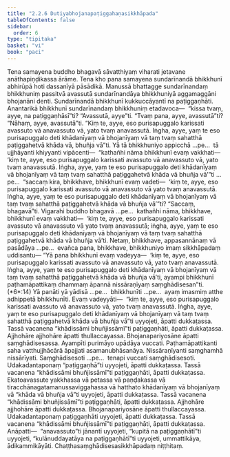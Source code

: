```yaml
---
title: "2.2.6 Dutiyabhojanapaṭiggahaṇasikkhāpada"
tableOfContents: false
sidebar:
  order: 6
type: "tipitaka"
basket: "vi"
book: "paci"
---
```



<DynamicBreadcrumb />

<Division number="704" book="paci" e="ch" v="2" p="301">

<Paragraph number="2310" book="paci">
Tena samayena buddho bhagavā sāvatthiyaṃ viharati jetavane anāthapiṇḍikassa ārāme. Tena kho pana samayena sundarīnandā bhikkhunī abhirūpā hoti dassanīyā pāsādikā. Manussā bhattagge sundarīnandaṃ bhikkhuniṃ passitvā avassutā sundarīnandāya bhikkhuniyā aggamaggāni bhojanāni denti. Sundarīnandā bhikkhunī kukkuccāyantī na paṭiggaṇhāti. Anantarikā bhikkhunī sundarīnandaṃ bhikkhuniṃ etadavoca—  “kissa tvaṃ, ayye, na paṭiggaṇhāsī”ti? “Avassutā, ayye”ti. “Tvaṃ pana, ayye, avassutā”ti? “Nāhaṃ, ayye, avassutā”ti. “Kiṃ te, ayye, eso purisapuggalo karissati avassuto vā anavassuto vā, yato tvaṃ anavassutā. Iṅgha, ayye, yaṃ te eso purisapuggalo deti khādanīyaṃ vā bhojanīyaṃ vā taṃ tvaṃ sahatthā paṭiggahetvā khāda vā, bhuñja vā”ti.
</Paragraph>

<Paragraph number="2311" book="paci">
Yā tā bhikkhuniyo appicchā …pe…  tā ujjhāyanti khiyyanti vipācenti—  “kathañhi nāma bhikkhunī evaṃ vakkhati—  ‘kiṃ te, ayye, eso purisapuggalo karissati avassuto vā anavassuto vā, yato tvaṃ anavassutā. Iṅgha, ayye, yaṃ te eso purisapuggalo deti khādanīyaṃ vā bhojanīyaṃ vā taṃ tvaṃ sahatthā paṭiggahetvā khāda vā bhuñja vā’”ti …pe…  “saccaṃ kira, bhikkhave, bhikkhunī evaṃ vadeti—  ‘kiṃ te, ayye, eso purisapuggalo karissati avassuto vā anavassuto vā yato tvaṃ anavassutā. Iṅgha, ayye, yaṃ te eso purisapuggalo deti khādanīyaṃ vā bhojanīyaṃ vā taṃ tvaṃ sahatthā paṭiggahetvā khāda vā bhuñja vā’”ti? “Saccaṃ, bhagavā”ti. Vigarahi buddho bhagavā …pe…  kathañhi nāma, bhikkhave, bhikkhunī evaṃ vakkhati—  ‘kiṃ te, ayye, eso purisapuggalo karissati avassuto vā anavassuto vā yato tvaṃ anavassutā; iṅgha, ayye, yaṃ te eso purisapuggalo deti khādanīyaṃ vā bhojanīyaṃ vā taṃ tvaṃ sahatthā paṭiggahetvā khāda vā bhuñja vā’ti. Netaṃ, bhikkhave, appasannānaṃ vā pasādāya …pe…  evañca pana, bhikkhave, bhikkhuniyo imaṃ sikkhāpadaṃ uddisantu—
</Paragraph>

</Division>
<Division number="705" book="paci" e="ch" v="2" p="302">

<Paragraph number="2312" book="paci">
<Emphasis>“Yā pana bhikkhunī evaṃ vadeyya—  ‘kiṃ te, ayye, eso purisapuggalo karissati avassuto vā anavassuto vā, yato tvaṃ anavassutā. Iṅgha, ayye, yaṃ te eso purisapuggalo deti khādanīyaṃ vā bhojanīyaṃ vā taṃ tvaṃ sahatthā paṭiggahetvā khāda vā bhuñja vā’ti, ayampi bhikkhunī paṭhamāpattikaṃ dhammaṃ āpannā nissāraṇīyaṃ saṃghādisesan”</Emphasis>ti. (*6*:<Emphasis>14</Emphasis>)
</Paragraph>

</Division>
<Division number="706" book="paci" e="ch" v="2" p="302">

<Paragraph number="2313" book="paci">
<Emphasis>Yā panā</Emphasis>ti yā yādisā …pe…  <Emphasis>bhikkhunī</Emphasis>ti …pe…  ayaṃ imasmiṃ atthe adhippetā bhikkhunīti.
</Paragraph>

<Paragraph number="2314" book="paci">
<Emphasis>Evaṃ vadeyyā</Emphasis>ti—  “kiṃ te, ayye, eso purisapuggalo karissati avassuto vā anavassuto vā, yato tvaṃ anavassutā. Iṅgha, ayye, yaṃ te eso purisapuggalo deti khādanīyaṃ vā bhojanīyaṃ vā taṃ tvaṃ sahatthā paṭiggahetvā khāda vā bhuñja vā”ti uyyojeti, āpatti dukkaṭassa. Tassā vacanena “khādissāmi bhuñjissāmī”ti paṭiggaṇhāti, āpatti dukkaṭassa. Ajjhohāre ajjhohāre āpatti thullaccayassa. Bhojanapariyosāne āpatti saṃghādisesassa.
</Paragraph>

<Paragraph number="2315" book="paci">
<Emphasis>Ayampī</Emphasis>ti purimāyo upādāya vuccati.
</Paragraph>

<Paragraph number="2316" book="paci">
<Emphasis>Paṭhamāpattikan</Emphasis>ti saha vatthujjhācārā āpajjati asamanubhāsanāya.
</Paragraph>

<Paragraph number="2317" book="paci">
<Emphasis>Nissāraṇīyan</Emphasis>ti saṃghamhā nissārīyati.
</Paragraph>

<Paragraph number="2318" book="paci">
<Emphasis>Saṃghādiseso</Emphasis>ti …pe…  tenapi vuccati saṃghādisesoti.
</Paragraph>

<Paragraph number="2319" book="paci">
Udakadantaponaṃ “paṭiggaṇhā”ti uyyojeti, āpatti dukkaṭassa. Tassā vacanena “khādissāmi bhuñjissāmī”ti paṭiggaṇhāti, āpatti dukkaṭassa.
</Paragraph>

</Division>
<Division number="707" book="paci" e="ch" v="2" p="303">

<Paragraph number="2320" book="paci">
Ekatoavassute yakkhassa vā petassa vā paṇḍakassa vā tiracchānagatamanussaviggahassa vā hatthato khādanīyaṃ vā bhojanīyaṃ vā “khāda vā bhuñja vā”ti uyyojeti, āpatti dukkaṭassa. Tassā vacanena “khādissāmi bhuñjissāmī”ti paṭiggaṇhāti, āpatti dukkaṭassa. Ajjhohāre ajjhohāre āpatti dukkaṭassa. Bhojanapariyosāne āpatti thullaccayassa. Udakadantaponaṃ paṭiggaṇhāti uyyojeti, āpatti dukkaṭassa. Tassā vacanena “khādissāmi bhuñjissāmī”ti paṭiggaṇhāti, āpatti dukkaṭassa.
</Paragraph>

</Division>
<Division number="708" book="paci" e="ch" v="2" p="303">

<Paragraph number="2321" book="paci">
Anāpatti—  “anavassuto”ti jānantī uyyojeti, “kupitā na paṭiggaṇhātī”ti uyyojeti, “kulānuddayatāya na paṭiggaṇhātī”ti uyyojeti, ummattikāya, ādikammikāyāti.

</Paragraph>
</Division>

<Paragraph number="2322" type="center" book="paci">
Chaṭṭhasaṃghādisesasikkhāpadaṃ niṭṭhitaṃ.
</Paragraph>
